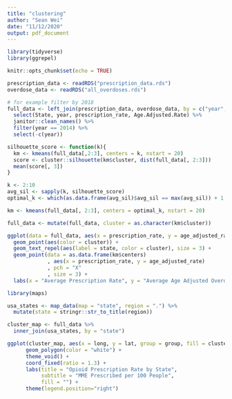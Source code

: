 ```yaml
---
title: "clustering"
author: "Sean Wei"
date: "11/12/2020"
output: pdf_document
---
```


```r
library(tidyverse)
library(ggrepel)

knitr::opts_chunk$set(echo = TRUE)
```

```r
prescription_data <- readRDS("prescription_data.rds")
overdose_data <- readRDS("all_overdoses.rds")

# for example filter by 2018
full_data <- left_join(prescription_data, overdose_data, by = c("year", "State")) %>% 
  select(State, year, prescription_rate, Age.Adjusted.Rate) %>% 
  janitor::clean_names() %>% 
  filter(year == 2014) %>% 
  select(-c(year))

silhouette_score <- function(k){
  km <- kmeans(full_data[,2:3], centers = k, nstart = 20)
  score <- cluster::silhouette(km$cluster, dist(full_data[, 2:3]))
  mean(score[, 3])
}

k <- 2:10
avg_sil <- sapply(k, silhouette_score)
optimal_k <- which(as.data.frame(avg_sil)$avg_sil == max(avg_sil)) + 1

km <- kmeans(full_data[, 2:3], centers = optimal_k, nstart = 20)

full_data <- mutate(full_data, cluster = as.character(km$cluster))

ggplot(data = full_data, aes(x = prescription_rate, y = age_adjusted_rate)) + 
  geom_point(aes(color = cluster)) +
  geom_text_repel(aes(label = state, color = cluster), size = 3) +
  geom_point(data = as.data.frame(km$centers)
             , aes(x = prescription_rate, y = age_adjusted_rate)
             , pch = "X"
             , size = 3) +
  labs(x = "Average Prescription Rate", y = "Average Age Adjusted Overdose Rate", color = "Cluster Assignment")
```

```r
library(maps)

usa_states <- map_data(map = "state", region = ".") %>% 
  mutate(state = stringr::str_to_title(region))

cluster_map <- full_data %>%
  inner_join(usa_states, by = "state")

ggplot(cluster_map, aes(x = long, y = lat, group = group, fill = cluster)) +
      geom_polygon(color = "white") +
      theme_void() +
      coord_fixed(ratio = 1.3) +
      labs(title = "Opioid Prescription Rate by State",
           subtitle = "MME Prescribed per 100 People",
           fill = "") +
      theme(legend.position="right")
```




